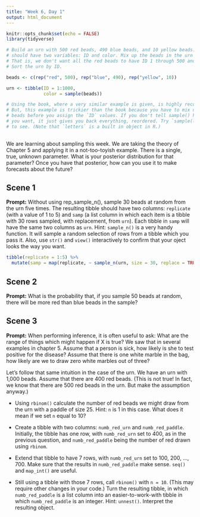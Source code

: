 ```yaml
---
title: "Week 6, Day 1"
output: html_document
---
```


```r
knitr::opts_chunk$set(echo = FALSE)
library(tidyverse)

# Build an urn with 500 red beads, 490 blue beads, and 10 yellow beads. The urn
# should have two variables: ID and color. Mix up the beads in the urn randomly.
# That is, we don't want all the red beads to have ID 1 through 500 and so on.
# Sort the urn by ID.

beads <- c(rep("red", 500), rep("blue", 490), rep("yellow", 10))

urn <- tibble(ID = 1:1000,
              color = sample(beads))

# Using the book, where a very similar example is given, is highly recommended.
# But, this example is trickier than the book because you have to mix up the
# beads before you assign the `ID` values. If you don't tell sample() how many
# you want, it just gives you back everything, reordered. Try `sample(letters)`
# to see. (Note that `letters` is a built in object in R.)
              
```

We are learning about sampling this week. We are taking the theory of Chapter 5 and applying it in a not-too-toyish example. There is a single, true, unknown parameter. What is your posterior distribution for that parameter? Once you have that posterior, how can you use it to make forecasts about the future? 


## Scene 1

**Prompt:** Without using rep_sample_n(), sample 30 beads at random from the urn five times. The resulting tibble should have two columns: `replicate` (with a value of 1 to 5) and `samp` (a list column in which each item is a tibble with 30 rows sampled, with replacement, from `urn`). Each tibble in `samp` will have the same two columns as `urn`. Hint: `sample_n()` is a very handy function. It will sample a random selection of rows from a tibble which you pass it. Also, use `str()` and `view()` interactively to confirm that your oject looks the way you want.

```r
tibble(replicate = 1:5) %>%
  mutate(samp = map(replicate, ~ sample_n(urn, size = 30, replace = TRUE)))
```

## Scene 2

**Prompt:** What is the probability that, if you sample 50 beads at random, there will be more red than blue beads in the sample?



## Scene 3

**Prompt:** When performing inference, it is often useful to ask: What are the range of things which might happen if X is true? We saw that in several examples in chapter 5. Assume that a person is sick, how likely is she to test positive for the disease? Assume that there is one white marble in the bag, how likely are we to draw zero white marbles out of three? 

Let's follow that same intuition in the case of the urn. We have an urn with 1,000 beads. Assume that there are 400 red beads. (This is not true! In fact, we know that there are 500 red beads in the urn. But make the assumption anyway.)

* Using `rbinom()` calculate the number of red beads we might draw from the urn with a paddle of size 25. Hint: `n` is 1 in this case. What does it mean if we set `n` equal to 10?

* Create a tibble with two columns: `numb_red_urn` and `numb_red_paddle`. Initially, the tibble has one row, with `numb_red_urn` set to 400, as in the previous question, and `numb_red_paddle` being the number of red drawn using `rbinom`.

* Extend that tibble to have 7 rows, with `numb_red_urn` set to 100, 200, ..., 700. Make sure that the results in `numb_red_paddle` make sense. `seq()` and `map_int()` are useful.

* Still using a tibble with those 7 rows, call `rbinom()` with `n = 10`. (This may require other changes in your code.) Turn the resulting tibble, in which `numb_red_paddle` is a list column into an easier-to-work-with tibble in which `numb_red_paddle` is an integer. Hint: `unnest()`. Interpret the resulting object.


